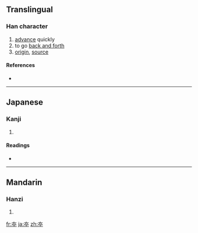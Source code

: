 ==Translingual==

===Han character===
{{Han char|rn=37|rad=大|as=02|sn=5|four=|canj=大十 (KJ)}}

# [[advance]] quickly
# to go [[back and forth]]
# [[origin]], [[source]]

====References====
* {{Han ref|kx=0249.100|dkj=05845|dj=0509.010|hdz=10524.040|uh=5932|ud=22834}}

----

==Japanese==

===Kanji===
{{ja-kanji|grade=|rs=大02}}

# {{defn|Japanese|sort=大02}}

====Readings====
* {{ja-readings|on=[[とう]] (tō), [[ほん]] (hon)|kun=[[すすむ]] (susumu)}}

----

==Mandarin==

===Hanzi===
{{cmn-hanzi|pin=[[běn]] ([[ben3]])|wg=pen<sup>3</sup>}}

# {{defn|Mandarin|sort=大02}}

[[fr:夲]]
[[ja:夲]]
[[zh:夲]]